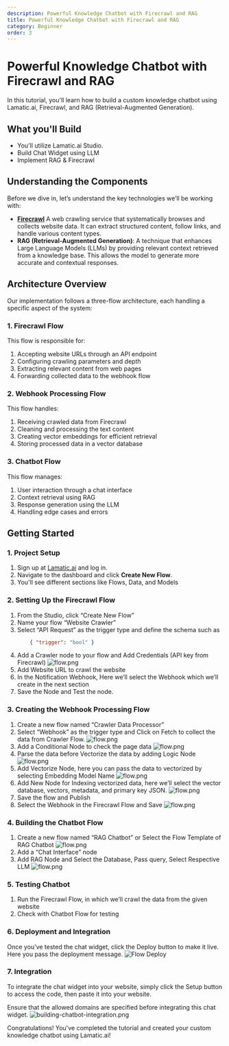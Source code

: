 ```yaml
---
description: Powerful Knowledge Chatbot with Firecrawl and RAG
title: Powerful Knowledge Chatbot with Firecrawl and RAG
category: Beginner
order: 3
---
```


# Powerful Knowledge Chatbot with Firecrawl and RAG

In this tutorial, you'll learn how to build a custom knowledge chatbot using Lamatic.ai, Firecrawl, and RAG (Retrieval-Augmented Generation).

## What you'll Build
- You'll utilize Lamatic.ai Studio.
- Build Chat Widget using LLM
- Implement RAG & Firecrawl

## Understanding the Components
Before we dive in, let’s understand the key technologies we’ll be working with:

- **[Firecrawl](https://www.firecrawl.dev/)** A web crawling service that systematically browses and collects website data. It can extract structured content, follow links, and handle various content types.
- **RAG (Retrieval-Augmented Generation)**: A technique that enhances Large Language Models (LLMs) by providing relevant context retrieved from a knowledge base. This allows the model to generate more accurate and contextual responses.

## Architecture Overview
Our implementation follows a three-flow architecture, each handling a specific aspect of the system:

### 1. Firecrawl Flow
This flow is responsible for:
1. Accepting website URLs through an API endpoint
1. Configuring crawling parameters and depth
1. Extracting relevant content from web pages
1. Forwarding collected data to the webhook flow

### 2. Webhook Processing Flow
This flow handles:
1. Receiving crawled data from Firecrawl
1. Cleaning and processing the text content
1. Creating vector embeddings for efficient retrieval
1. Storing processed data in a vector database

### 3. Chatbot Flow
This flow manages:
1. User interaction through a chat interface
1. Context retrieval using RAG
1. Response generation using the LLM
1. Handling edge cases and errors

## Getting Started


### 1. Project Setup
1. Sign up at [Lamatic.ai](https://lamatic.ai/) and log in.
1. Navigate to the dashboard and click **Create New Flow**.
1. You'll see different sections like Flows, Data, and Models

### 2. Setting Up the Firecrawl Flow
1. From the Studio, click “Create New Flow”
1. Name your flow “Website Crawler”
1. Select “API Request” as the trigger type and define the schema such as
    ```json
        { "trigger": "bool" }
    ```
1. Add a Crawler node to your flow and Add Credentials (API key from Firecrawl)
    ![flow.png](./img/chatbot-firecrawl/firecrawl.png)
1. Add Website URL to crawl the website
1. In the Notification Webhook, Here we’ll select the Webhook which we’ll create in the next section
1. Save the Node and Test the node.

### 3. Creating the Webhook Processing Flow
1. Create a new flow named “Crawler Data Processor”
1. Select “Webhook” as the trigger type and Click on Fetch to collect the data from Crawler Flow.
    ![flow.png](./img/chatbot-firecrawl/firecrawl-2.png)
1. Add a Conditional Node to check the page data
    ![flow.png](./img/chatbot-firecrawl/firecrawl-3.png)
1. Parse the data before Vectorize the data by adding Logic Node
    ![flow.png](./img/chatbot-firecrawl/firecrawl-4.png)
1. Add Vectorize Node, here you can pass the data to vectorized by selecting Embedding Model Name
    ![flow.png](./img/chatbot-firecrawl/firecrawl-5.png)
1. Add New Node for Indexing vectorized data, here we’ll select the vector database, vectors, metadata, and primary key JSON.
    ![flow.png](./img/chatbot-firecrawl/firecrawl-6.png)
1. Save the flow and Publish
1. Select the Webhook in the Firecrawl Flow and Save
    ![flow.png](./img/chatbot-firecrawl/firecrawl-7.png)

### 4. Building the Chatbot Flow
1. Create a new flow named “RAG Chatbot” or Select the Flow Template of RAG Chatbot
    ![flow.png](./img/chatbot-firecrawl/firecrawl-8.png)
1. Add a “Chat Interface” node
1. Add RAG Node and Select the Database, Pass query, Select Respective LLM
    ![flow.png](./img/chatbot-firecrawl/firecrawl-9.png)

### 5. Testing Chatbot
1. Run the Firecrawl Flow, in which we’ll crawl the data from the given website
1. Check with Chatbot Flow for testing

### 6. Deployment and Integration
Once you’ve tested the chat widget, click the Deploy button to make it live. Here you pass the deployment message.
![Flow Deploy](./img/get-started/deploy.png)

### 7. Integration
To integrate the chat widget into your website, simply click the Setup button to access the code, then paste it into your website.

Ensure that the allowed domains are specified before integrating this chat widget.
![building-chatbot-integration.png](./img/building-chatbot/chatbot-integration.png)



Congratulations! You've completed the tutorial and created your custom knowledge chatbot using Lamatic.ai!